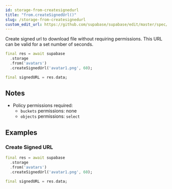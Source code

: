 ```yaml
---
id: storage-from-createsignedurl
title: "from.createSignedUrl()"
slug: /storage-from-createsignedurl
custom_edit_url: https://github.com/supabase/supabase/edit/master/spec/supabase_dart_v0.yml
---
```


Create signed url to download file without requiring permissions. This URL can be valid for a set number of seconds.


```dart
final res = await supabase
  .storage
  .from('avatars')
  .createSignedUrl('avatar1.png', 60);

final signedURL = res.data;
```






## Notes

- Policy permissions required:
  - `buckets` permissions: none 
  - `objects` permissions: `select`










## Examples

### Create Signed URL



```dart
final res = await supabase
  .storage
  .from('avatars')
  .createSignedUrl('avatar1.png', 60);

final signedURL = res.data;
```